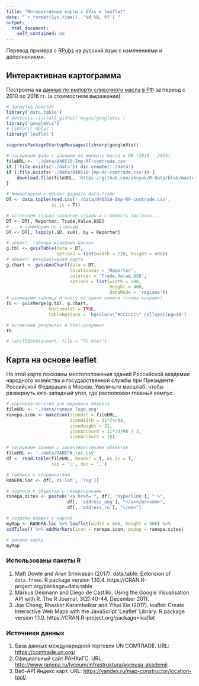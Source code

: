 ```yaml
---
title: "Интерактивные карты с GVis и leaflet"
date: "`r format(Sys.time(), '%d %B, %Y')`"
output:
  html_document:
    self_contained: no
---
```


Перевод примера с [RPubs](http://rpubs.com/gallery/googleVis) на русский язык с изменениями и дополнениями.  

## Интерактивная картограмма  
Построена на [данных по импорту сливочного масла в РФ](https://github.com/aksyuk/R-data/blob/master/COMTRADE/CodeBook_040510-Imp-RF-comtrade.md) за период с 2010 по 2016 гг. (в стоимостном выражении).  

```r
# загрузка пакетов
library('data.table')
# devtools::install_github('mages/googleVis')
library('googleVis')
# library('dplyr')
library('leaflet')

suppressPackageStartupMessages(library(googleVis))

# загружаем файл с данными по импорту масла в РФ (2010 - 2015)
fileURL <- './data/040510-Imp-RF-comtrade.csv'
if (!file.exists('./data')) dir.create('./data')
if (!file.exists('./data/040510-Imp-RF-comtrade.csv')) {
    download.file(fileURL, 'https://github.com/aksyuk/R-data/blob/master/COMTRADE/040510-Imp-RF-comtrade.csv')
}

# импортируем в объект формата data.frame
DT <- data.table(read.csv('./data/040510-Imp-RF-comtrade.csv', 
                 as.is = T))

# оставляем только название страны и стоимость поставок...
DT <- DT[, Reporter, Trade.Value.USD]
# ...и суммируем по странам
DT <- DT[, lapply(.SD, sum), by = Reporter]

# объект: таблица исходных данных
g.tbl <- gvisTable(data = DT, 
                   options = list(width = 220, height = 400))
# объект: интерактивная карта
g.chart <- gvisGeoChart(data = DT, 
                        locationvar = 'Reporter', 
                        colorvar = 'Trade.Value.USD', 
                        options = list(width = 500, 
                                       height = 400, 
                                       dataMode = 'regions'))
# размещаем таблицу и карту на одной панели (слева направо)
TG <- gvisMerge(g.tbl, g.chart, 
                horizontal = TRUE, 
                tableOptions = 'bgcolor=\"#CCCCCC\" cellspacing=10')

# вставляем результат в html-документ
TG

# cat(TG$html$chart, file = "TG.html")
```


## Карта на основе leaflet    

На этой карте показаны местоположения зданий Российской академии народного хозяйства и государственной службы при Президенте Российской Федерации в Москве. Увеличьте масштаб, чтобы развернуть юго-западный угол, где расположен главный кампус.   

```r
# картинка-логотип для маркеров объекта
fileURL <- './data/ranepa_logo.png'
ranepa.icon <- makeIcon(iconUrl = fileURL, 
                        iconWidth = 31*74/98,
                        iconHeight = 31,
                        iconAnchorX = 31*74/98 / 2,
                        iconAnchorY = 16)

# загружаем данные с характеристиками объектов
fileURL <- './data/RANEPA_loc.csv'
df <- read.table(fileURL, header = T, as.is = T, 
                 sep = ';', dec = ',')

# таблица с координатами
RANEPA.loc <- df[, c('lat', 'lng')]

# подписи к объектам с гиперссылками
ranepa.sites <- paste0("<a href='", df[, 'hyperlink'], "'>", 
                       df[, 'address_eng'], "</a></br><em>", 
                       df[, 'address_ru'], "</em>")

# создаём виджет с картой
myMap <- RANEPA.loc %>% leaflet(width = 800, height = 800) %>% 
addTiles() %>% addMarkers(icon = ranepa.icon, popup = ranepa.sites)

# рисуем карту
myMap
```

### Использованы пакеты R  
<!-- ссылки получены функцией citation('имя_пакета')-->
  
1. Matt Dowle and Arun Srinivasan (2017). data.table: Extension of `data.frame`. R package version 1.10.4. https://CRAN.R-project.org/package=data.table  
1. Markus Gesmann and Diego de Castillo. Using the Google Visualisation API with R. The R Journal, 3(2):40-44, December 2011.  
1. Joe Cheng, Bhaskar Karambelkar and Yihui Xie (2017). leaflet: Create Interactive Web Maps with the JavaScript 'Leaflet' Library. R
package version 1.1.0. https://CRAN.R-project.org/package=leaflet  

### Источники данных   

1. База данных международной торговли UN COMTRADE. URL: [https://comtrade.un.org/](https://comtrade.un.org/)    
1. Официальный сайт РАНХиГС. URL: [http://www.ranepa.ru/lyceum/infrastruktura/korpusa-akademii](http://www.ranepa.ru/lyceum/infrastruktura/korpusa-akademii)  
1. Веб-API Яндекс карт. URL: [https://yandex.ru/map-constructor/location-tool/](https://yandex.ru/map-constructor/location-tool/])  
